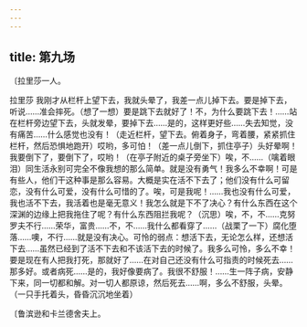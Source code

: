 ```yaml
---
---
---
```

title: 第九场
---




〔拉里莎一人。





拉里莎 我刚才从栏杆上望下去，我就头晕了，我差一点儿掉下去。要是掉下去，听说……准会摔死。（想了一想）要是跳下去就好了！不，为什么要跳下去！……站在栏杆旁边望下去，头就发晕，要掉下去……是的，这样更好些……失去知觉，没有痛苦……什么感觉也没有！（走近栏杆，望下去。俯着身子，弯着腰，紧紧抓住栏杆，然后恐惧地跑开）哎哟，多可怕！（差一点儿倒下，抓住亭子）头好晕啊！我要倒下了，要倒下了，哎哟！（在亭子附近的桌子旁坐下）唉，不……（噙着眼泪）同生活永别可完全不像我想的那么简单。就是没有勇气！我多么不幸啊！可是有些人，他们干这种事是那么容易。大概是实在活不下去了；他们没有什么可留恋，没有什么可爱，没有什么可惜的了。唉，可是我呢！……我也没有什么可爱，我也活不下去，我活着也是毫无意义！我怎么就是下不了决心？有什么东西在这个深渊的边缘上把我拖住了呢？有什么东西阻拦我呢？（沉思）唉，不，不……克努罗夫不行……荣华，富贵……不，不……我什么都看穿了……（战栗了一下）腐化堕落……噢，不行……就是没有决心。可怜的弱点：想活下去，无论怎么样，还想活下去……虽然已经到了活不下去和不该活下去的时候了。我多么可怜，多么不幸！要是现在有人把我打死，那就好了……在对自己还没有什么可指责的时候死去……那多好。或者病死……是的，我好像要病了。我很不舒服！……生一阵子病，安静下来，同一切都和解。对一切人都原谅，然后死去……啊，多么不舒服，头晕。（一只手托着头，昏昏沉沉地坐着）

〔鲁滨逊和卡兰德舍夫上。